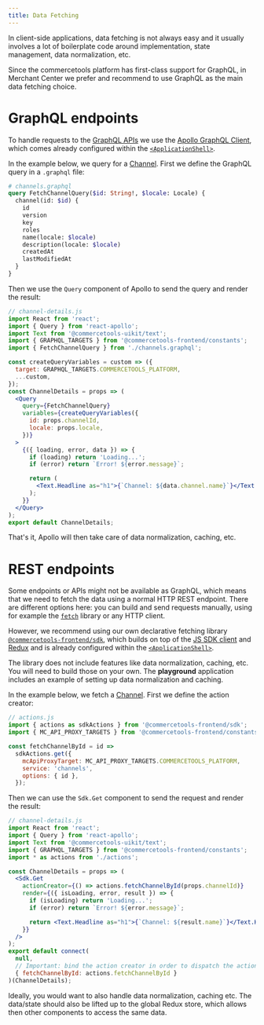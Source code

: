 ```yaml
---
title: Data Fetching
---
```


In client-side applications, data fetching is not always easy and it usually involves a lot of boilerplate code around implementation, state management, data normalization, etc.

Since the commercetools platform has first-class support for GraphQL, in Merchant Center we prefer and recommend to use GraphQL as the main data fetching choice.

# GraphQL endpoints

To handle requests to the [GraphQL APIs](/main-concepts/graphql) we use the [Apollo GraphQL Client](https://www.apollographql.com/docs/react/), which comes already configured within the [`<ApplicationShell>`](/main-concepts/application-shell).

In the example below, we query for a [Channel](https://docs.commercetools.com/http-api-projects-channels).
First we define the GraphQL query in a `.graphql` file:

```graphql
# channels.graphql
query FetchChannelQuery($id: String!, $locale: Locale) {
  channel(id: $id) {
    id
    version
    key
    roles
    name(locale: $locale)
    description(locale: $locale)
    createdAt
    lastModifiedAt
  }
}
```

Then we use the `Query` component of Apollo to send the query and render the result:

```jsx
// channel-details.js
import React from 'react';
import { Query } from 'react-apollo';
import Text from '@commercetools-uikit/text';
import { GRAPHQL_TARGETS } from '@commercetools-frontend/constants';
import { FetchChannelQuery } from './channels.graphql';

const createQueryVariables = custom => ({
  target: GRAPHQL_TARGETS.COMMERCETOOLS_PLATFORM,
  ...custom,
});
const ChannelDetails = props => (
  <Query
    query={FetchChannelQuery}
    variables={createQueryVariables({
      id: props.channelId,
      locale: props.locale,
    })}
  >
    {({ loading, error, data }) => {
      if (loading) return 'Loading...';
      if (error) return `Error! ${error.message}`;

      return (
        <Text.Headline as="h1">{`Channel: ${data.channel.name}`}</Text.Headline>
      );
    }}
  </Query>
);
export default ChannelDetails;
```

That's it, Apollo will then take care of data normalization, caching, etc.

# REST endpoints

Some endpoints or APIs might not be available as GraphQL, which means that we need to fetch the data using a normal HTTP REST endpoint.
There are different options here: you can build and send requests manually, using for example the [`fetch`](https://github.github.io/fetch/) library or any HTTP client.

However, we recommend using our own declarative fetching library [`@commercetools-frontend/sdk`](https://www.npmjs.com/package/@commercetools-frontend/sdk), which builds on top of the [JS SDK client](https://commercetools.github.io/nodejs/sdk/api/sdkClient.html) and [Redux](https://redux.js.org/) and is already configured within the [`<ApplicationShell>`](/main-concepts/application-shell).

<Info>

The library does not include features like data normalization, caching, etc. You will need to build those on your own. The **playground** application includes an example of setting up data normalization and caching.

</Info>

In the example below, we fetch a [Channel](https://docs.commercetools.com/http-api-projects-channels).
First we define the action creator:

```js
// actions.js
import { actions as sdkActions } from '@commercetools-frontend/sdk';
import { MC_API_PROXY_TARGETS } from '@commercetools-frontend/constants';

const fetchChannelById = id =>
  sdkActions.get({
    mcApiProxyTarget: MC_API_PROXY_TARGETS.COMMERCETOOLS_PLATFORM,
    service: 'channels',
    options: { id },
  });
```

Then we can use the `Sdk.Get` component to send the request and render the result:

```jsx
// channel-details.js
import React from 'react';
import { Query } from 'react-apollo';
import Text from '@commercetools-uikit/text';
import { GRAPHQL_TARGETS } from '@commercetools-frontend/constants';
import * as actions from './actions';

const ChannelDetails = props => (
  <Sdk.Get
    actionCreator={() => actions.fetchChannelById(props.channelId)}
    render={({ isLoading, error, result }) => {
      if (isLoading) return 'Loading...';
      if (error) return `Error! ${error.message}`;

      return <Text.Headline as="h1">{`Channel: ${result.name}`}</Text.Headline>;
    }}
  />
);
export default connect(
  null,
  // Important: bind the action creator in order to dispatch the action
  { fetchChannelById: actions.fetchChannelById }
)(ChannelDetails);
```

Ideally, you would want to also handle data normalization, caching etc. The data/state should also be lifted up to the global Redux store, which allows then other components to access the same data.
